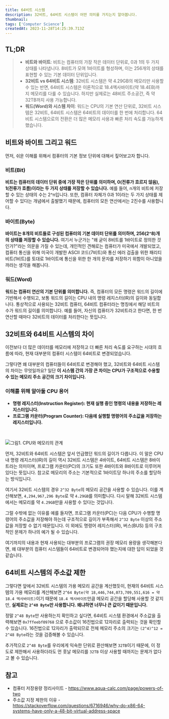 ```yaml
---
title: 64비트 시스템
description: 32비트, 64비트 시스템이 어떤 의미를 가지는지 알아봅니다.
thumbnail:
tags: ['Computer Science']
createdAt: 2023-11-28T14:25:39.713Z
---
```


## TL;DR

<Blockquote type="info">

- **비트와 바이트**: 비트는 컴퓨터의 가장 작은 데이터 단위로, 0과 1의 두 가지 상태를 나타냅니다. 8비트가 모여 1바이트를 형성하며, 이는 256개의 상태를 표현할 수 있는 기본 데이터 단위입니다.
- **32비트 vs 64비트 시스템**: 32비트 시스템은 약 4.29GB의 메모리만 사용할 수 있는 반면, 64비트 시스템은 이론적으로 18.4엑사바이트(약 18.4EB)까지 메모리를 다룰 수 있습니다. 하지만 실제로는 48비트 주소공간, 즉 약 32TB까지 사용 가능합니다.
- **워드(Word)와 시스템 차이**: 워드는 CPU의 기본 연산 단위로, 32비트 시스템은 32비트, 64비트 시스템은 64비트의 데이터를 한 번에 처리합니다. 64비트 시스템으로의 전환은 더 많은 메모리 사용과 빠른 처리 속도를 가능하게 했습니다.

</Blockquote>

## 비트와 바이트 그리고 워드

먼저, 쉬운 이해를 위해서 컴퓨터의 기본 정보 단위에 대해서 짚어보고자 합니다.

### 비트(Bit)

**비트는 컴퓨터의 데이터 단위 중에 가장 작은 단위를 의미하며, 0(전류가 흐르지 않음), 1(전류가 흐름)이라는 두 가지 상태를 저장할 수 있습니다.** 예를 들어, n개의 비트에 저장할 수 있는 상태의 수는 2^n입니다. 또한, 컴퓨터 자체가 0과 1이라는 두 가지 상태를 제어할 수 있다는 개념에서 출발했기 때문에, 컴퓨터의 모든 연산에서는 2진수를 사용합니다.

### 바이트(Byte)

**바이트는 8개의 비트들로 구성된 컴퓨터의 기본 데이터 단위를 의미하며, 256(2^8)개의 상태를 저장할 수 있습니다.** 여기서 누군가는 "왜 굳이 8비트를 1바이트로 정의한 것인가?"라는 의문을 가질 수 있는데, 개인적인 견해로는 컴퓨터가 미국에서 개발되었고, 컴퓨터 통신을 위해 미국이 개발한 ASCII 코드(7비트)와 통신 에러 검출을 위한 패리티 비트(1비트)를 토대로 1바이트에 통신을 위한 한 개의 문자를 저장하기 위함이 아니었을까라는 생각을 해봅니다.

### 워드(Word)

**워드는 컴퓨터 연산의 기본 단위를 의미합니다.** 즉, 컴퓨터의 모든 명령은 워드의 길이에 기반해서 수행되고, 보통 워드의 길이는 CPU 내의 명령 레지스터(IR)의 길이와 동일합니다. 통상적으로 사용되는 32비트 컴퓨터, 64비트 컴퓨터라는 명칭에서 해당 비트의 수가 워드의 길이를 의미합니다. 예를 들어, 자신의 컴퓨터가 32비트라고 한다면, 한 번 연산할 때마다 32비트의 데이터를 처리한다는 뜻입니다.

## 32비트와 64비트 시스템의 차이

이전보다 더 많은 데이터를 메모리에 저장하고 더 빠른 처리 속도를 요구하는 시대의 흐름에 따라, 현재 대부분의 컴퓨터 시스템이 64비트로 변경되었습니다.

그렇다면 왜 대부분의 컴퓨터들이 64비트로 변경해야 했고, 32비트와 64비트 시스템의 차이는 무엇일까요?
일단 **이 시스템 간의 가장 큰 차이는 CPU가 구조적으로 수용할 수 있는 메모리 주소 공간의 크기 차이입니다.**

### 이해를 위해 알아둘 CPU 용어

- **명령 레지스터(Instruction Register): 현재 실행 중인 명령의 내용을 저장하는 레지스터입니다.**
- **프로그램 카운터(Program Counter): 다음에 실행할 명령어의 주소값을 저장하는 레지스터입니다.**

<br />

![그림1. CPU와 메모리의 관계](/assets/contents/64-bit-system/1.png)

먼저, 32비트와 64비트 시스템은 앞서 언급했던 워드의 길이가 다릅니다. 이 말은 CPU 내 명령 레지스터(IR)의 길이 역시 32비트 시스템은 4바이트, 64비트 시스템은 8바이트라는 의미이며, 프로그램 카운터(PC)의 크기도 또한 4바이트와 8바이트로 이루어져 있다는 뜻입니다. 참고로 메모리의 주소는 기본적으로 1바이트당 하나의 주소를 할당하는 방식입니다.

여기서 32비트 시스템의 경우 `2^32 Byte`의 메모리 공간을 사용할 수 있습니다. 이를 계산해보면, `4,294,967,296 Byte`로 약 `4.29GB`를 의미합니다. 다시 말해 32비트 시스템에서는 메모리를 약 `4.29GB`만을 사용할 수 있다는 것입니다.

그럴 수밖에 없는 이유를 예를 들자면, 프로그램 카운터(PC)는 다음 CPU가 수행할 명령어의 주소값을 저장해야 하는데 구조적으로 길이가 부족해서 `2^32 Byte` 이상의 주소값을 저장할 수 없기 때문입니다. 이 외에도 명령어 레지스터(IR), 버스(BUS) 등의 구조적인 문제가 하나의 예가 될 수 있습니다.

여기까지의 내용과 현재 사용되는 대부분의 프로그램의 권장 메모리 용량을 생각해본다면, 왜 대부분의 컴퓨터 시스템들이 64비트로 변경되어야 했는지에 대한 답이 되었을 것 같습니다.

## 64비트 시스템의 주소값 제한

그렇다면 앞에서 32비트 시스템의 가용 메모리 공간을 계산했듯이, 현재의 64비트 시스템의 가용 메모리를 계산해보면 `2^64 Byte(약 18,446,744,073,709,551,616 = 약 18.4 엑사바이트)`이기 때문에 `18.4 엑사바이트`만큼 메모리 공간을 할당해 사용할 것 같지만, **실제로는 `2^48 Byte`만 사용합니다. 왜냐하면 너무나 큰 값이기 때문입니다.**

정말 `2^48 Byte`만 사용하는지 확인하고 싶다면, 64비트 시스템 환경에서 주소값을 출력해보면 `0x7ffeebf09768` 으로 주소값이 16진법으로 12자리로 출력되는 것을 확인할 수 있습니다. 16진법으로 12자리가 출력되므로 전체 메모리 주소의 크기는 `(2^4)^12 = 2^48 Byte`라는 것을 검증해볼 수 있습니다.

추가적으로 `2^48 Byte`를 우리에게 익숙한 단위로 환산해보면 `32TB`이기 때문에, 이 정도로 제한해서 사용하더라도 먼 훗날 메모리를 `32TB` 이상 사용할 때까지는 문제가 없다고 볼 수 있습니다.

## 참고

- 컴퓨터 저장용량 정리사이트 - https://www.aqua-calc.com/page/powers-of-two
- 주소값 지정 제한의 이유 - https://stackoverflow.com/questions/6716946/why-do-x86-64-systems-have-only-a-48-bit-virtual-address-space

<br />
